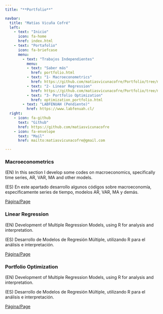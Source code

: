 ```yaml
---
title: "**Portfolio**"

navbar:
  title: "Matías Vicuña Cofré"
  left:
    - text: "Inicio"
      icon: fa-home
      href: index.html
    - text: "Portafolio"
      icon: fa-briefcase
      menu:
        - text: "Trabajos Independientes"
          menu:
          - text: "Saber más"
            href: portfolio.html
          - text: "1- Macroeconometrics"
            href: https://github.com/matiasvicunacofre/Portfolio/tree/main/Macroeconometrics
          - text: "2- Linear Regression"
            href: https://github.com/matiasvicunacofre/Portfolio/tree/main/Modeling%20Multivariate
          - text: "3- Portfolio Optimization"
            href: optimization_portfolio.html
        - text: "LABFENUAH (Pendiente)"
          href: https://www.labfenuah.cl/
  right: 
    - icon: fa-github
      text: "Github"
      href: https://github.com/matiasvicunacofre
    - icon: fa-envelope
      text: "Mail"
      href: mailto:matiasvicunacofre@gmail.com

---
```

\linebreak
\vspace{20mm}




### **Macroeconometrics**

(EN)
In this section I develop some codes on macroeconomics, specifically time series, AR, VAR, MA and other models.

(ES)
En este apartado desarrollo algunos códigos sobre macroeconomía, especificamente series de tiempo, modelos AR, VAR, MA y demás.

[Página/Page](https://github.com/matiasvicunacofre/Portfolio/tree/main/Macroeconometrics)

### **Linear Regression**

(EN)
Development of Multiple Regression Models, using R for analysis and interpretation.

(ES)
Desarrollo de Modelos de Regresión Múltiple, utilizando R para el análisis e interpretación.

[Página/Page](https://github.com/matiasvicunacofre/Portfolio/tree/main/Modeling%20Multivariate)

### **Portfolio Optimization**

(EN)
Development of Multiple Regression Models, using R for analysis and interpretation.

(ES)
Desarrollo de Modelos de Regresión Múltiple, utilizando R para el análisis e interpretación.

[Página/Page](optimization_portfolio.html)